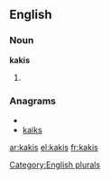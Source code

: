 ==English==

===Noun===
'''kakis'''

# {{plural of|[[kaki]]}}

===Anagrams===
* {{alphagram|aikks}}
* [[kaiks#English|kaiks]]

[[Category:English plurals]]

[[ar:kakis]]
[[el:kakis]]
[[fr:kakis]]